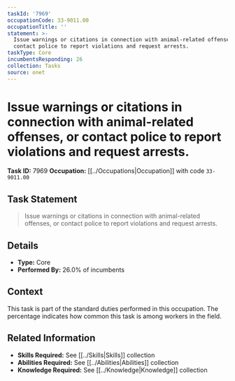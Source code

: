 ```yaml
---
taskId: '7969'
occupationCode: 33-9011.00
occupationTitle: ''
statement: >-
  Issue warnings or citations in connection with animal-related offenses, or
  contact police to report violations and request arrests.
taskType: Core
incumbentsResponding: 26
collection: Tasks
source: onet
---
```

# Issue warnings or citations in connection with animal-related offenses, or contact police to report violations and request arrests.

**Task ID:** 7969
**Occupation:** [[../Occupations|Occupation]] with code `33-9011.00`

## Task Statement

> Issue warnings or citations in connection with animal-related offenses, or contact police to report violations and request arrests.

## Details

- **Type:** Core
- **Performed By:** 26.0% of incumbents

## Context

This task is part of the standard duties performed in this occupation. The percentage indicates how common this task is among workers in the field.

## Related Information

- **Skills Required:** See [[../Skills|Skills]] collection
- **Abilities Required:** See [[../Abilities|Abilities]] collection
- **Knowledge Required:** See [[../Knowledge|Knowledge]] collection

